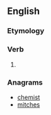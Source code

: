 ==English==

===Etymology===
{{suffix|chime|est|lang=en}}

===Verb===
{{head|en|verb form}}

# {{en-archaic second-person singular of|chime}}

===Anagrams===
* [[chemist#English|chemist]]
* [[mitches#English|mitches]]